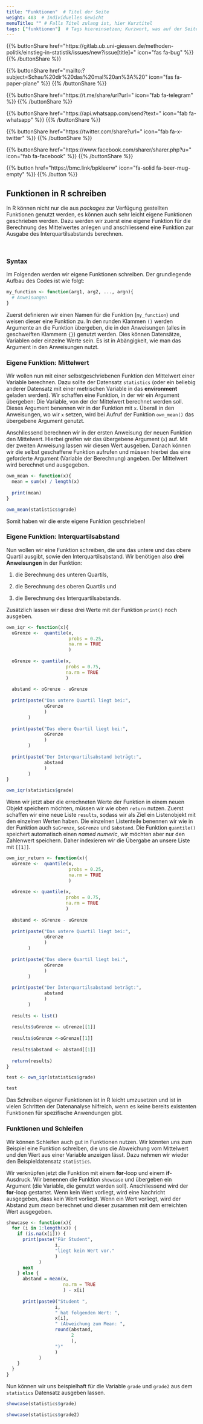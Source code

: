 ```yaml
---
title: "Funktionen"  # Titel der Seite
weight: 403  # Individuelles Gewicht 
menuTitle: "" # Falls Titel zulang ist, hier Kurztitel
tags: ["funktionen"]  # Tags hiereinsetzen; Kurzwort, was auf der Seite passsiert
---
```


{{% buttonShare href=\"https\:\/\/gitlab.ub.uni-giessen.de\/methoden-politik\/einstieg-in-statistik\/issues\/new?issue[title]=\" icon=\"fas fa-bug\" %}} {{% /buttonShare %}} 

{{% buttonShare href=\"mailto\:?subject=Schau\%20dir\%20das\%20mal\%20an\%3A\%20\" icon=\"fas fa-paper-plane\" %}} {{% /buttonShare %}}

{{% buttonShare href=\"https\:\/\/t.me\/share\/url?url=\" icon=\"fab fa-telegram\" %}} {{% /buttonShare %}}

{{% buttonShare href=\"https\:\/\/api.whatsapp.com\/send?text=\" icon=\"fab fa-whatsapp\" %}} {{% /buttonShare %}}

{{% buttonShare href=\"https\:\/\/twitter.com\/share?url=\" icon=\"fab fa-x-twitter\" %}} {{% /buttonShare %}}

{{% buttonShare href=\"https\:\/\/www.facebook.com\/sharer\/sharer.php?u=\" icon=\"fab fa-facebook\" %}} {{% /buttonShare %}}

{{% button href=\"https\:\/\/bmc.link\/bpkleerw\" icon=\"fa-solid fa-beer-mug-empty\" %}} {{% /button %}}

## Funktionen in R schreiben

In R können nicht nur die aus *packages* zur Verfügung gestellten Funktionen genutzt werden, es können auch sehr leicht eigene Funktionen geschrieben werden. Dazu werden wir zuerst eine eigene Funktion für die Berechnung des Mittelwertes anlegen und anschliessend eine Funktion zur Ausgabe des Interquartilsabstands berechnen. 

<br> 

### Syntax
Im Folgenden werden wir eigene Funktionen schreiben. Der grundlegende Aufbau des Codes ist wie folgt: 
```r
my_function <- function(arg1, arg2, ..., argn){
  # Anweisungen
}
```

Zuerst definieren wir einen Namen für die Funktion (`my_function`) und weisen dieser eine Funktion zu. In den runden Klammen `()` werden Argumente an die Funktion übergeben, die in den Anweisungen (alles in geschweiften Klammern `{}`) genutzt werden. Dies können Datensätze, Variablen oder einzelne Werte sein. Es ist in Abängigkeit, wie man das Argument in den Anweisungen nutzt.

### Eigene Funktion: Mittelwert
Wir wollen nun mit einer selbstgeschriebenen Funktion den Mittelwert einer Variable berechnen. Dazu sollte der Datensatz `statistics` (oder ein beliebig anderer Datensatz mit einer metrischen Variable in das **environment** geladen werden). Wir schaffen eine Funktion, in der wir ein Argument übergeben: Die Variable, von der der Mittelwert berechnet werden soll. Dieses Argument benennen wir in der Funktion mit `x`. Überall in den Anweisungen, wo wir `x` setzen, wird bei Aufruf der Funktion `own_mean()` das übergebene Argument genutzt. 

Anschliessend berechnen wir in der ersten Anweisung der neuen Funktion den Mittelwert. Hierbei greifen wir das übergebene Argument (`x`) auf. Mit der zweiten Anweisung lassen wir diesen Wert ausgeben. Danach können wir die selbst geschaffene Funktion aufrufen und müssen hierbei das eine geforderte Argument (Variable der Berechnung) angeben. Der Mittelwert wird berechnet und ausgegeben.
```r
own_mean <- function(x){
  mean = sum(x) / length(x)
  
  print(mean) 
}

own_mean(statistics$grade)
```

Somit haben wir die erste eigene Funktion geschrieben!


### Eigene Funktion: Interquartilsabstand
Nun wollen wir eine Funktion schreiben, die uns das untere und das obere Quartil ausgibt, sowie den Interquartilsabstand. Wir benötigen also **drei Anweisungen** in der Funktion: 

1. die Berechnung des unteren Quartils,

2. die Berechnung des oberen Quartils und

3. die Berechnung des Interquartilsabstands. 

Zusätzlich lassen wir diese drei Werte mit der Funktion `print()` noch ausgeben.

```r
own_iqr <- function(x){
  uGrenze <-  quantile(x,
                       probs = 0.25,
                       na.rm = TRUE
                       )
  
  oGrenze <- quantile(x,
                      probs = 0.75,
                      na.rm = TRUE
                      )
  
  abstand <- oGrenze - uGrenze
  
  print(paste("Das untere Quartil liegt bei:",
              uGrenze
              )
        )
  
  print(paste("Das obere Quartil liegt bei:",
              oGrenze
              )
        )
  
  print(paste("Der Interquartilsabstand beträgt:",
              abstand
              )
        )
}

own_iqr(statistics$grade)
```

Wenn wir jetzt aber die errechneten Werte der Funktion in einem neuen Objekt speichern möchten, müssen wir wie oben `return` nutzen. Zuerst schaffen wir eine neue Liste `results`, sodass wir als Ziel ein Listenobjekt mit den einzelnen Werten haben. Die einzelnen Listenteile benennen wir wie in der Funktion auch `$uGrenze`, `$oGrenze` und `$abstand`. Die Funktion `quantile()` speichert automatisch einen *named numeric*, wir möchten aber nur den Zahlenwert speichern. Daher indexieren wir die Übergabe an unsere Liste mit `[[1]]`.

``` r
own_iqr_return <- function(x){
  uGrenze <-  quantile(x,
                       probs = 0.25,
                       na.rm = TRUE
                       )
  
  oGrenze <- quantile(x,
                      probs = 0.75,
                      na.rm = TRUE
                      )
  
  abstand <- oGrenze - uGrenze
  
  print(paste("Das untere Quartil liegt bei:",
              uGrenze
              )
        )
  
  print(paste("Das obere Quartil liegt bei:",
              oGrenze
              )
        )
  
  print(paste("Der Interquartilsabstand beträgt:",
              abstand
              )
        )
  
  results <- list()
  
  results$uGrenze <- uGrenze[[1]]
  
  results$oGrenze <-oGrenze[[1]]
  
  results$abstand <- abstand[[1]]
  
  return(results) 
}

test <- own_iqr(statistics$grade)

test
```

Das Schreiben eigener Funktionen ist in R leicht umzusetzen und ist in vielen Schritten der Datenanalyse hilfreich, wenn es keine bereits existenten Funktionen für spezifische Anwendungen gibt. 

### Funktionen und Schleifen
Wir können Schleifen auch gut in Funktionen nutzen. Wir könnten uns zum Beispiel eine Funktion schreiben, die uns die Abweichung vom Mittelwert und den Wert aus einer Variable anzeigen lässt. Dazu nehmen wir wieder den Beispieldatensatz `statistics`.

Wir verknüpfen jetzt die Funktion mit einem **for**-loop und einem **if**-Ausdruck. Wir benennen die Funktion `showcase` und übergeben ein Argument (die Variable, die genutzt werden soll). Anschliessend wird der **for**-loop gestartet. Wenn kein Wert vorliegt, wird eine Nachricht ausgegeben, dass kein Wert vorliegt. Wenn ein Wert vorliegt, wird der Abstand zum *mean* berechnet und dieser zusammen mit dem erreichten Wert ausgegeben.

```r
showcase <- function(x){
  for (i in 1:length(x)) {
    if (is.na(x[i])) {
      print(paste("Für Student", 
                  i, 
                  "liegt kein Wert vor."
                  )
            )
      next
    } else {
      abstand = mean(x, 
                     na.rm = TRUE
                     ) - x[i]
      
      print(paste0("Student ",
                  i, 
                  " hat folgenden Wert: ",
                  x[i], 
                  " (Abweichung zum Mean: ",
                  round(abstand, 
                        2
                        ),
                  ")"
                  )
            )
    }
  }
}
```

Nun können wir uns beispielhaft für die Variable `grade` und `grade2` aus dem `statistics` Datensatz ausgeben lassen.

```r
showcase(statistics$grade)
```

```r
showcase(statistics$grade2)
```
